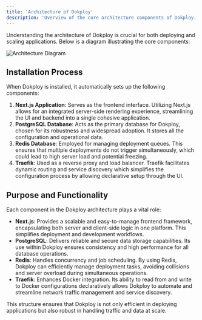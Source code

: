 ```yaml
---
title: 'Architecture of Dokploy'
description: 'Overview of the core architecture components of Dokploy.'
---
```


Understanding the architecture of Dokploy is crucial for both deploying and scaling applications. Below is a diagram illustrating the core components:

![Architecture Diagram](/architecture.png)

## Installation Process

When Dokploy is installed, it automatically sets up the following components:

1. **Next.js Application**: Serves as the frontend interface. Utilizing Next.js allows for an integrated server-side rendering experience, streamlining the UI and backend into a single cohesive application.
2. **PostgreSQL Database**: Acts as the primary database for Dokploy, chosen for its robustness and widespread adoption. It stores all the configuration and operational data.
3. **Redis Database**: Employed for managing deployment queues. This ensures that multiple deployments do not trigger simultaneously, which could lead to high server load and potential freezing.
4. **Traefik**: Used as a reverse proxy and load balancer. Traefik facilitates dynamic routing and service discovery which simplifies the configuration process by allowing declarative setup through the UI.

## Purpose and Functionality

Each component in the Dokploy architecture plays a vital role:

- **Next.js**: Provides a scalable and easy-to-manage frontend framework, encapsulating both server and client-side logic in one platform. This simplifies deployment and development workflows.
- **PostgreSQL**: Delivers reliable and secure data storage capabilities. Its use within Dokploy ensures consistency and high performance for all database operations.
- **Redis**: Handles concurrency and job scheduling. By using Redis, Dokploy can efficiently manage deployment tasks, avoiding collisions and server overload during simultaneous operations.
- **Traefik**: Enhances Docker integration. Its ability to read from and write to Docker configurations declaratively allows Dokploy to automate and streamline network traffic management and service discovery.

This structure ensures that Dokploy is not only efficient in deploying applications but also robust in handling traffic and data at scale.
